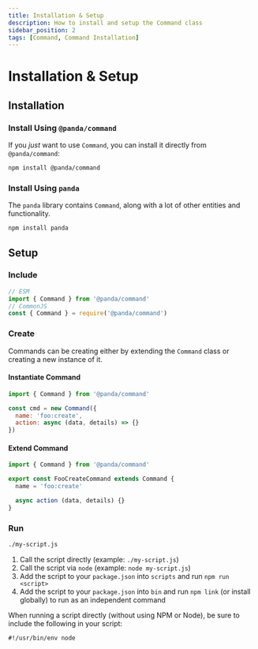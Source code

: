```yaml
---
title: Installation & Setup
description: How to install and setup the Command class
sidebar_position: 2
tags: [Command, Command Installation]
---
```


# Installation & Setup

## Installation

### Install Using `@panda/command`

If you _just_ want to use `Command`, you can install it directly from `@panda/command`:

```bash npm2yarn
npm install @panda/command
```

### Install Using `panda`

The `panda` library contains `Command`, along with a lot of other entities and functionality.

```bash npm2yarn
npm install panda
```

## Setup

### Include

```js
// ESM
import { Command } from '@panda/command'
// CommonJS
const { Command } = require('@panda/command')
```

### Create

Commands can be creating either by extending the `Command` class or creating a new instance of it.

#### Instantiate Command

```js
import { Command } from '@panda/command'

const cmd = new Command({
  name: 'foo:create',
  action: async (data, details) => {}
})
```

#### Extend Command

```js
import { Command } from '@panda/command'

export const FooCreateCommand extends Command {
  name = 'foo:create'

  async action (data, details) {}
}
```

### Run

```bash
./my-script.js
```

1. Call the script directly (example: `./my-script.js`)
2. Call the script via `node` (example: `node my-script.js`)
3. Add the script to your `package.json` into `scripts` and run `npm run <script>`
4. Add the script to your `package.json` into `bin` and run `npm link` (or install globally) to run as an independent command

When running a script directly (without using NPM or Node), be sure to include the following in your script:

```
#!/usr/bin/env node
```
